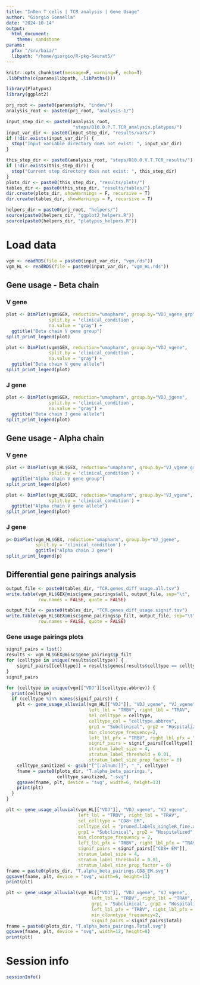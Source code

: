 ```yaml
---
title: "InDen T cells | TCR analysis | Gene Usage"
author: "Giorgio Gonnella"
date: "2024-10-14"
output:
  html_document:
    theme: sandstone
params:
  pfx: "/srv/baia/"
  libpath: "/home/giorgio/R-pkg-Seurat5/"
---
```


```r
knitr::opts_chunk$set(message=F, warning=F, echo=T)
.libPaths(c(params$libpath, .libPaths()))

library(Platypus)
library(ggplot2)

prj_root <- paste0(params$pfx, "inden/")
analysis_root <- paste0(prj_root, "analysis-1/")

input_step_dir <- paste0(analysis_root,
                         "steps/010.0.P.T.TCR_analysis.platypus/")
input_var_dir <- paste0(input_step_dir, "results/vars/")
if (!dir.exists(input_var_dir)) {
  stop("Input variable directory does not exist: ", input_var_dir)
}

this_step_dir <- paste0(analysis_root, "steps/010.0.V.T.TCR_results/")
if (!dir.exists(this_step_dir)) {
  stop("Current step directory does not exist: ", this_step_dir)
}
plots_dir <- paste0(this_step_dir, "results/plots/")
tables_dir <- paste0(this_step_dir, "results/tables/")
dir.create(plots_dir, showWarnings = F, recursive = T)
dir.create(tables_dir, showWarnings = F, recursive = T)

helpers_dir = paste0(prj_root, "helpers/")
source(paste0(helpers_dir, "ggplot2_helpers.R"))
source(paste0(helpers_dir, "platypus_helpers.R"))
```

# Load data

```r
vgm <- readRDS(file = paste0(input_var_dir, "vgm.rds"))
vgm_HL <- readRDS(file = paste0(input_var_dir, "vgm_HL.rds"))
```

## Gene usage - Beta chain

### V gene

```r
plot <- DimPlot(vgm$GEX, reduction="umapharm", group.by="VDJ_vgene_grp",
                split.by = 'clinical_condition',
                na.value = "gray") +
  ggtitle("Beta chain V gene group")
split_print_legend(plot)
```

```r
plot <- DimPlot(vgm$GEX, reduction="umapharm", group.by="VDJ_vgene",
                split.by = 'clinical_condition',
                na.value = "gray") +
  ggtitle("Beta chain V gene allele")
split_print_legend(plot)
```

### J gene

```r
plot <- DimPlot(vgm$GEX, reduction="umapharm", group.by="VDJ_jgene",
                split.by = 'clinical_condition',
                na.value = "gray") +
  ggtitle("Beta chain J gene allele")
split_print_legend(plot)
```

## Gene usage - Alpha chain

### V gene

```r
plot <- DimPlot(vgm_HL$GEX, reduction="umapharm", group.by="VJ_vgene_grp",
                split.by = 'clinical_condition') +
  ggtitle("Alpha chain V gene group")
split_print_legend(plot)
```

```r
plot <- DimPlot(vgm_HL$GEX, reduction="umapharm", group.by="VJ_vgene",
                split.by = 'clinical_condition') +
  ggtitle("Alpha chain V gene allele")
split_print_legend(plot)
```

### J gene

```r
p<-DimPlot(vgm_HL$GEX, reduction="umapharm", group.by="VJ_jgene",
           split.by = 'clinical_condition') +
           ggtitle("Alpha chain J gene")
split_print_legend(p)
```

## Differential gene pairings analysis

```r
output_file <- paste0(tables_dir, "TCR.genes_diff_usage.all.tsv")
write.table(vgm_HL$GEX@misc$gene_pairings$all, output_file, sep="\t",
            row.names = FALSE, quote = FALSE)

output_file <- paste0(tables_dir, "TCR.genes_diff_usage.signif.tsv")
write.table(vgm_HL$GEX@misc$gene_pairings$p_filt, output_file, sep="\t",
            row.names = FALSE, quote = FALSE)
```

### Gene usage pairings plots

```r
signif_pairs = list()
results <- vgm_HL$GEX@misc$gene_pairings$p_filt
for (celltype in unique(results$celltype)) {
    signif_pairs[[celltype]] = results$genes[results$celltype == celltype]
}
signif_pairs
```

```r
for (celltype in unique(vgm[["VDJ"]]$celltype.abbrev)) {
  print(celltype)
  if (celltype %in% names(signif_pairs)) {
    plt <- gene_usage_alluvial(vgm_HL[["VDJ"]], "VDJ_vgene", "VJ_vgene",
                               left_lbl = "TRBV", right_lbl = "TRAV",
                               sel_celltype = celltype,
                               celltype_col = "celltype.abbrev",
                               grp1 = "Subclinical", grp2 = "Hospitalized",
                               min_clonotype_frequency=2,
                               left_lbl_pfx = "TRBV", right_lbl_pfx = "TRAV",
                               signif_pairs = signif_pairs[[celltype]],
                               stratum_label_size = 4,
                               stratum_label_threshold = 0.01,
                               stratum_label_size_prop_factor = 0)
    celltype_sanitized <- gsub("[^[:alnum:]]", "_", celltype)
    fname = paste0(plots_dir, "T.alpha_beta_pairings.",
                   celltype_sanitized, ".svg")
    ggsave(fname, plt, device = "svg", width=6, height=13)
    print(plt)
  }
}
```

```r
plt <- gene_usage_alluvial(vgm_HL[["VDJ"]], "VDJ_vgene", "VJ_vgene",
                           left_lbl = "TRBV", right_lbl = "TRAV",
                           sel_celltype = "CD8+ EM",
                           celltype_col = "pruned.labels_singleR_fine.abbrev",
                           grp1 = "Subclinical", grp2 = "Hospitalized",
                           min_clonotype_frequency = 2,
                           left_lbl_pfx = "TRBV", right_lbl_pfx = "TRAV",
                           signif_pairs = signif_pairs[["CD8+ EM"]],
                           stratum_label_size = 4,
                           stratum_label_threshold = 0.01,
                           stratum_label_size_prop_factor = 0)
fname = paste0(plots_dir, "T.alpha_beta_pairings.CD8_EM.svg")
ggsave(fname, plt, device = "svg", width=6, height=13)
print(plt)
```

```r
plt <- gene_usage_alluvial(vgm_HL[["VDJ"]], "VDJ_vgene", "VJ_vgene",
                                left_lbl = "TRBV", right_lbl = "TRAV",
                                grp1 = "Subclinical", grp2 = "Hospitalized",
                                left_lbl_pfx = "TRBV", right_lbl_pfx = "TRAV",
                                min_clonotype_frequency=2,
                                signif_pairs = signif_pairs$Total)
fname = paste0(plots_dir, "T.alpha_beta_pairings.Total.svg")
ggsave(fname, plt, device = "svg", width=12, height=8)
print(plt)
```

# Session info

```r
sessionInfo()
```
